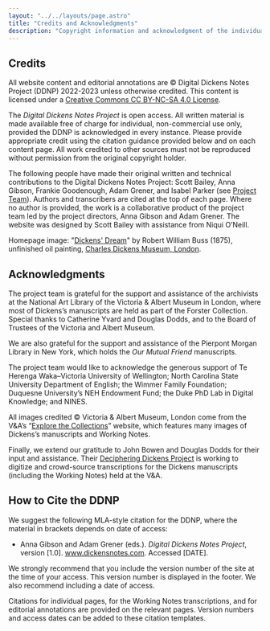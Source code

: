 ```yaml
---
layout: "../../layouts/page.astro"
title: "Credits and Acknowledgments"
description: "Copyright information and acknowledgment of the individuals and institutions who have supported the Digital Dickens Notes Project."
---
```


## Credits

All website content and editorial annotations are © Digital Dickens Notes Project (DDNP) 2022-2023 unless otherwise credited. This content is licensed under a [Creative Commons CC BY-NC-SA 4.0 License](https://creativecommons.org/licenses/by-nc-sa/4.0/).

The _Digital Dickens Notes Project_ is open access. All written material is made available free of charge for individual, non-commercial use only, provided the DDNP is acknowledged in every instance. Please provide appropriate credit using the citation guidance provided below and on each content page. All work credited to other sources must not be reproduced without permission from the original copyright holder.

The following people have made their original written and technical contributions to the Digital Dickens Notes Project: Scott Bailey, Anna Gibson, Frankie Goodenough, Adam Grener, and Isabel Parker (see [Project Team](/about/team/)). Authors and transcribers are cited at the top of each page. Where no author is provided, the work is a collaborative product of the project team led by the project directors, Anna Gibson and Adam Grener. The website was designed by Scott Bailey with assistance from Niqui O’Neill.

Homepage image: "[Dickens' Dream](https://artuk.org/discover/artworks/dickenss-dream-191221)" by Robert William Buss (1875), unfinished oil painting, [Charles Dickens Museum, London](https://dickensmuseum.com/).

## Acknowledgments

The project team is grateful for the support and assistance of the archivists at the National Art Library of the Victoria & Albert Museum in London, where most of Dickens’s manuscripts are held as part of the Forster Collection. Special thanks to Catherine Yvard and Douglas Dodds, and to the Board of Trustees of the Victoria and Albert Museum.

We are also grateful for the support and assistance of the Pierpont Morgan Library in New York, which holds the _Our Mutual Friend_ manuscripts.

The project team would like to acknowledge the generous support of Te Herenga Waka–Victoria University of Wellington; North Carolina State University Department of English; the Wimmer Family Foundation; Duquesne University’s NEH Endowment Fund; the Duke PhD Lab in Digital Knowledge; and NINES.

All images credited © Victoria & Albert Museum, London come from the V&A’s “[Explore the Collections](https://www.vam.ac.uk/collections?type=featured)” website, which features many images of Dickens’s manuscripts and Working Notes.

Finally, we extend our gratitude to John Bowen and Douglas Dodds for their input and assistance. Their [Deciphering Dickens Project](https://www.vam.ac.uk/research/projects/deciphering-dickens) is working to digitize and crowd-source transcriptions for the Dickens manuscripts (including the Working Notes) held at the V&A.

## How to Cite the DDNP

We suggest the following MLA-style citation for the DDNP, where the material in brackets depends on date of access:

- Anna Gibson and Adam Grener (eds.). _Digital Dickens Notes Project_, version [1.0]. www.dickensnotes.com. Accessed [DATE].

We strongly recommend that you include the version number of the site at the time of your access. This version number is displayed in the footer. We also recommend including a date of access.

Citations for individual pages, for the Working Notes transcriptions, and for editorial annotations are provided on the relevant pages. Version numbers and access dates can be added to these citation templates.
